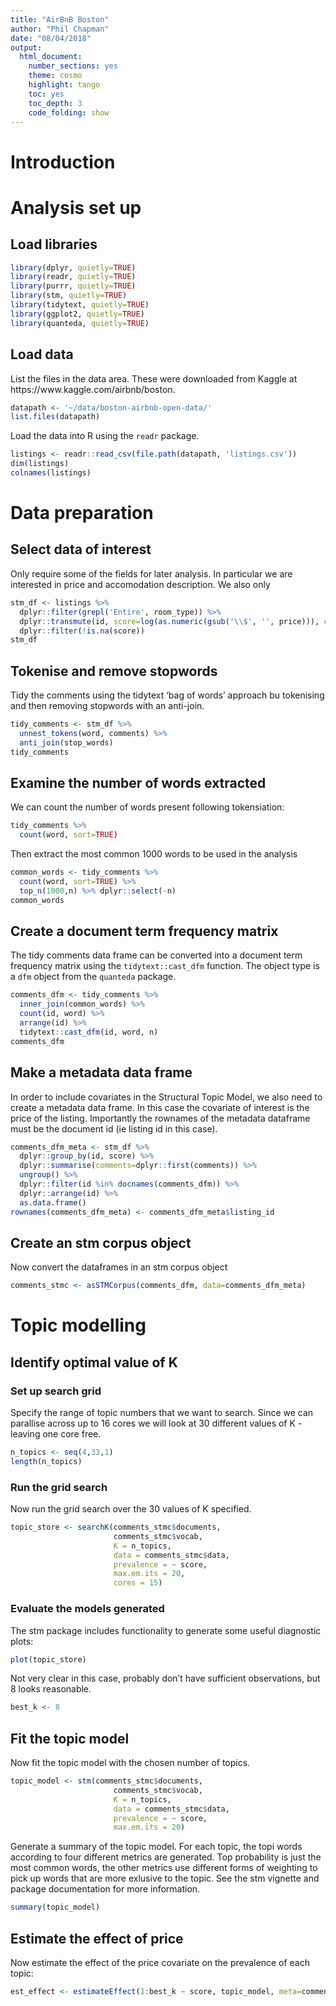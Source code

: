 ```yaml
---
title: "AirBnB Boston"
author: "Phil Chapman"
date: "08/04/2018"
output: 
  html_document:
    number_sections: yes
    theme: cosmo
    highlight: tango
    toc: yes
    toc_depth: 3
    code_folding: show
---
```


# Introduction


# Analysis set up

## Load libraries

```r
library(dplyr, quietly=TRUE)
library(readr, quietly=TRUE)
library(purrr, quietly=TRUE)
library(stm, quietly=TRUE)
library(tidytext, quietly=TRUE)
library(ggplot2, quietly=TRUE)
library(quanteda, quietly=TRUE)
```

## Load data

List the files in the data area.  These were downloaded from Kaggle at https://www.kaggle.com/airbnb/boston.

```r
datapath <- '~/data/boston-airbnb-open-data/'
list.files(datapath)
```

Load the data into R using the `readr` package.

```r
listings <- readr::read_csv(file.path(datapath, 'listings.csv'))
dim(listings)
colnames(listings)
```

# Data preparation

## Select data of interest

Only require some of the fields for later analysis.  In particular we are interested in price and accomodation description.  We also only 

```r
stm_df <- listings %>%
  dplyr::filter(grepl('Entire', room_type)) %>%
  dplyr::transmute(id, score=log(as.numeric(gsub('\\$', '', price))), comments=description) %>%
  dplyr::filter(!is.na(score)) 
stm_df
```

## Tokenise and remove stopwords

Tidy the comments using the tidytext 'bag of words' approach bu tokenising and then removing stopwords with an anti-join.

```r
tidy_comments <- stm_df %>%
  unnest_tokens(word, comments) %>%
  anti_join(stop_words)
tidy_comments
```

## Examine the number of words extracted

We can count the number of words present following tokensiation:

```r
tidy_comments %>%
  count(word, sort=TRUE)
```

Then extract the most common 1000 words to be used in the analysis

```r
common_words <- tidy_comments %>%
  count(word, sort=TRUE) %>%
  top_n(1000,n) %>% dplyr::select(-n)
common_words
```

## Create a document term frequency matrix

The tidy comments data frame can be converted into a document term frequency matrix using the `tidytext::cast_dfm` function.  The object type is a `dfm` object from the `quanteda` package.  

```r
comments_dfm <- tidy_comments %>%
  inner_join(common_words) %>%
  count(id, word) %>%
  arrange(id) %>%
  tidytext::cast_dfm(id, word, n)
comments_dfm
```

## Make a metadata data frame

In order to include covariates in the Structural Topic Model, we also need to create a metadata data frame.  In this case the covariate of interest is the price of the listing.  Importantly the rownames of the metadata dataframe must be the document id (ie listing id in this case).

```r
comments_dfm_meta <- stm_df %>%
  dplyr::group_by(id, score) %>%
  dplyr::summarise(comments=dplyr::first(comments)) %>%
  ungroup() %>%
  dplyr::filter(id %in% docnames(comments_dfm)) %>%
  dplyr::arrange(id) %>%
  as.data.frame()
rownames(comments_dfm_meta) <- comments_dfm_meta$listing_id
```

## Create an stm corpus object

Now convert the dataframes in an stm corpus object

```r
comments_stmc <- asSTMCorpus(comments_dfm, data=comments_dfm_meta)
```

# Topic modelling

## Identify optimal value of K

### Set up search grid

Specify the range of topic numbers that we want to search.  Since we can parallise across up to 16 cores we will look at 30 different values of K - leaving one core free.

```r
n_topics <- seq(4,33,1)
length(n_topics)

```

### Run the grid search

Now run the grid search over the 30 values of K specified.

```r
topic_store <- searchK(comments_stmc$documents,
                       comments_stmc$vocab,
                       K = n_topics,
                       data = comments_stmc$data,
                       prevalence = ~ score,
                       max.em.its = 20,
                       cores = 15)
```

### Evaluate the models generated

The stm package includes functionality to generate some useful diagnostic plots:

```r
plot(topic_store)
```

Not very clear in this case, probably don't have sufficient observations, but 8 looks reasonable.

```r
best_k <- 8
```

## Fit the topic model

Now fit the topic model with the chosen number of topics.

```r
topic_model <- stm(comments_stmc$documents,
                       comments_stmc$vocab,
                       K = n_topics,
                       data = comments_stmc$data,
                       prevalence = ~ score,
                       max.em.its = 20)
```

Generate a summary of the topic model.  For each topic, the topi words according to four different metrics are generated.  Top probability is just the most common words, the other metrics use different forms of weighting to pick up words that are more exlusive to the topic.  See the stm vignette and package documentation for more information.

```r
summary(topic_model)
```

## Estimate the effect of price

Now estimate the effect of the price covariate on the prevalence of each topic:

```r
est_effect <- estimateEffect(1:best_k ~ score, topic_model, meta=comments_dfm_meta)
```

